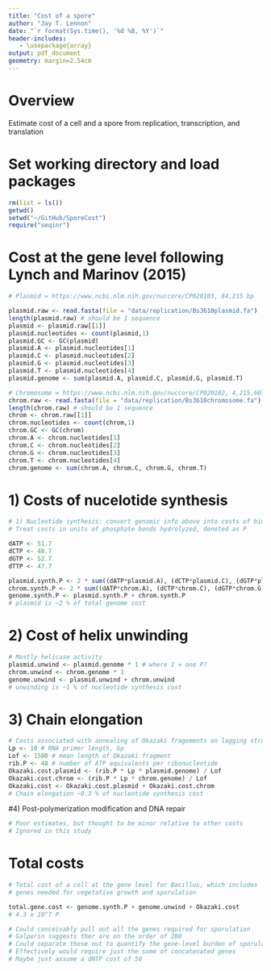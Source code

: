 ```yaml
---
title: "Cost of a spore"
author: "Jay T. Lennon"
date: "`r format(Sys.time(), '%d %B, %Y')`"
header-includes:
   - \usepackage{array}
output: pdf_document
geometry: margin=2.54cm
---
```


# Overview
Estimate cost of a cell and a spore from replication, transcription, and translation

# Set working directory and load packages

```r
rm(list = ls())
getwd()
setwd("~/GitHub/SporeCost")
require("seqinr")
```

# Cost at the gene level following Lynch and Marinov (2015)

```r
# Plasmid = https://www.ncbi.nlm.nih.gov/nuccore/CP020103, 84,215 bp

plasmid.raw <- read.fasta(file = "data/replication/Bs3610plasmid.fa")
length(plasmid.raw) # should be 1 sequence
plasmid <- plasmid.raw[[1]]
plasmid.nucleotides <- count(plasmid,1)
plasmid.GC <- GC(plasmid)
plasmid.A <- plasmid.nucleotides[1]
plasmid.C <- plasmid.nucleotides[2]
plasmid.G <- plasmid.nucleotides[3]
plasmid.T <- plasmid.nucleotides[4]
plasmid.genome <- sum(plasmid.A, plasmid.C, plasmid.G, plasmid.T)
```

```r
# Chromosome = https://www.ncbi.nlm.nih.gov/nuccore/CP020102, 4,215,607 bp
chrom.raw <- read.fasta(file = "data/replication/Bs3610chromosome.fa")
length(chrom.raw) # should be 1 sequence
chrom <- chrom.raw[[1]]
chrom.nucleotides <- count(chrom,1)
chrom.GC <- GC(chrom)
chrom.A <- chrom.nucleotides[1]
chrom.C <- chrom.nucleotides[2]
chrom.G <- chrom.nucleotides[3]
chrom.T <- chrom.nucleotides[4]
chrom.genome <- sum(chrom.A, chrom.C, chrom.G, chrom.T)
```

# 1) Costs of nucelotide synthesis

```r

# 1) Nucleotide synthesis: convert genomic info above into costs of biosynthesizing new nucelotides
# Treat costs in units of phosphate bonds hydrolyzed, denoted as P

dATP <- 51.7
dCTP <- 48.7
dGTP <- 52.7
dTTP <- 47.7

plasmid.synth.P <- 2 * sum((dATP*plasmid.A), (dCTP*plasmid.C), (dGTP*plasmid.G), (dTTP*plasmid.T))
chrom.synth.P <- 2 * sum((dATP*chrom.A), (dCTP*chrom.C), (dGTP*chrom.G), (dTTP*chrom.T))
genome.synth.P <- plasmid.synth.P + chrom.synth.P
# plasmid is ~2 % of total genome cost
```

# 2) Cost of helix unwinding

```r
# Mostly helicase activity
plasmid.unwind <- plasmid.genome * 1 # where 1 = one P?
chrom.unwind <- chrom.genome * 1
genome.unwind <- plasmid.unwind + chrom.unwind
# unwinding is ~1 % of nucleotide synthesis cost
```

# 3) Chain elongation

```r
# Costs associated with annealing of Okazaki fragements on lagging strands of synthesis
Lp <- 10 # RNA primer length, bp
Lof <- 1500 # mean length of Okazaki fragment
rib.P <- 48 # number of ATP equivalents per ribonucleotide
Okazaki.cost.plasmid <- (rib.P * Lp * plasmid.genome) / Lof
Okazaki.cost.chrom <- (rib.P * Lp * chrom.genome) / Lof
Okazaki.cost <- Okazaki.cost.plasmid + Okazaki.cost.chrom
# Chain elongation ~0.3 % of nucleotide synthesis cost
```

#4) Post-polymerization modification and DNA repair

```r
# Poor estimates, but thought to be minor relative to other costs
# Ignored in this study
```

# Total costs

```r
# Total cost of a cell at the gene level for Bacillus, which includes
# genes needed for vegetative growth and sporulation

total.gene.cost <- genome.synth.P + genome.unwind + Okazaki.cost
# 4.3 x 10^7 P

# Could conceivably pull out all the genes required for sporulation
# Galperin suggests ther are on the order of 200
# Could separate those out to quantify the gene-level burden of sporulation
# Effectively would require just the some of concatenated genes
# Maybe just assume a dNTP cost of 50
```

